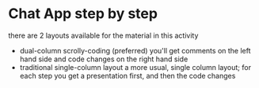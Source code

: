 
# Chat App step by step

there are 2 layouts available for the material in this activity

- <Link href="/scrollycoding">dual-column scrolly-coding</Link> (preferred)
  you'll get comments on the left hand side and code changes on the right hand side

- <Link href="/singlecolumn">traditional single-column layout</Link>
  a more usual, single column layout; for each step you get a presentation first, and then the code changes
